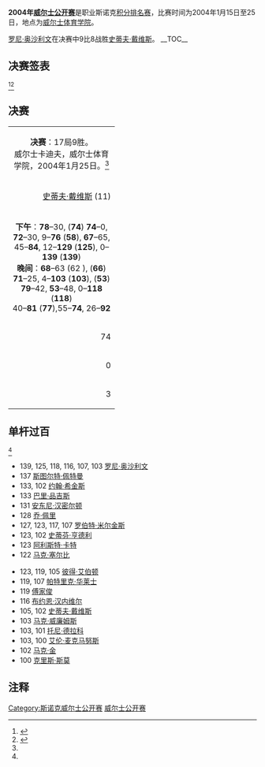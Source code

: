 {{noteTA
|G1=Snooker
}}
{{桌球大赛
|tournament_name=[[斯诺克威尔士公开赛|威尔士公开赛]]
|dates=2004年1月15日-25日
|venue=[[威尔士体育学院|威尔士体育学院]]
|location=[[卡迪夫|卡迪夫]]
|country={{WAL}}
|organisation=[[世界台联|世界台联]]
|format=[[斯诺克世界排名|积分排名赛]]
|Total prize fund=
|winners_share=
|highest_break=139
|winner={{flagicon|ENG}} [[罗尼·奥沙利文|罗尼·奥沙利文]]
|runner_up={{flagicon|ENG}} [[史蒂夫·戴维斯|史蒂夫·戴维斯]]
|score=9–8
|previous=[[2003年威尔士公开赛|2003]]
|next=[[2005年威尔士公开赛|2005]]
}}

'''2004年[[斯诺克威尔士公开赛|威尔士公开赛]]'''是职业斯诺克[[斯诺克世界排名|积分排名赛]]，比赛时间为2004年1月15日至25日，地点为[[威尔士体育学院|威尔士体育学院]]。

[[罗尼·奥沙利文|罗尼·奥沙利文]]在决赛中9比8战胜[[史蒂夫·戴维斯|史蒂夫·戴维斯]]。
__TOC__
{{clear}}

==决赛签表==
<ref name="WWW Snooker">{{cite web|title=Welsh Open 2004|url=http://www.snooker.org/trn/0304/wo2004_res.shtml|publisher=WWW Snooker|accessdate=2011-01-03|archive-date=2011-07-18|archive-url=https://web.archive.org/web/20110718204033/http://www.snooker.org/trn/0304/wo2004_res.shtml|dead-url=no}}</ref><ref name=GSC>{{cite web|title=2004 Welsh Open|url=http://www.globalsnookercentre.co.uk/files/Results/res_03_4/03-4welsh.htm|publisher=Global Snooker Centre|archiveurl=https://web.archive.org/web/20060905025507/http://www.globalsnookercentre.co.uk/files/Results/res_03_4/03-4welsh.htm|archivedate=2006-09-05|deadurl=yes|accessdate=2011-04-27}}</ref> 
{{48TeamBracket|
| RD1= '''第1轮'''<br />9局5胜
| RD2= '''第2轮'''<br />9局5胜
| RD3= '''第3轮'''<br />9局5胜
| RD4= '''四分之一决赛'''<br />9局5胜
| RD5= '''半决赛'''<br />11局6胜
| RD6= '''决赛'''<br />17局9胜

| RD1-seed01= 29
| RD1-team01 = {{flagicon|ENG}} '''[[马克·塞尔比|马克·塞尔比]]''' 
| RD1-score01 = '''5'''
| RD1-seed02=
| RD1-team02 = {{flagicon|THA}} [[詹姆斯·瓦塔纳|詹姆斯·瓦塔纳]] 
| RD1-score02 = 3
| RD1-seed03 = 27
| RD1-team03 = {{flagicon|NIR}} '''[[乔·斯维尔|乔·斯维尔]]'''
| RD1-score03 = '''5'''
| RD1-seed04 =
| RD1-team04 = {{flagicon|ENG}} [[马克·戴维斯|马克·戴维斯]]
| RD1-score04 = 2
| RD1-seed05 = 19
| RD1-team05 = {{flagicon|HKG}} '''[[傅家俊|傅家俊]]'''
| RD1-score05 = '''5
| RD1-seed06 =
| RD1-team06 = {{flagicon|CHN}} [[刘菘|刘菘]]
| RD1-score06 = 3
| RD1-seed07 = 32
| RD1-team07 = {{flagicon|FIN}} [[罗宾·赫尔|罗宾·赫尔]]
| RD1-score07 = 0
| RD1-seed08 = 
| RD1-team08 = {{flagicon|ENG}} '''[[迈克尔·霍尔特|迈克尔·霍尔特]]
| RD1-score08 = '''5
| RD1-seed09 = 24
| RD1-team09 = {{flagicon|MLT}} [[托尼·德拉科|托尼·德拉科]]
| RD1-score09 = 4
| RD1-seed10 = 
| RD1-team10 = {{flagicon|ENG}} '''[[巴里·品吉斯|巴里·品吉斯]]
| RD1-score10 = '''5
| RD1-seed11 = 21
| RD1-team11 = {{nowrap|{{flagicon|ENG}} '''[[罗伯特·米尔金斯|罗伯特·米尔金斯]]'''}} 
| RD1-score11 = '''5
| RD1-seed12 = 
| RD1-team12 = {{flagicon|WAL}} [[保罗·戴维斯|保罗·戴维斯]]  
| RD1-score12 = 2
| RD1-seed13 = 22
| RD1-team13 = {{flagicon|ENG}} '''[[马克·金|马克·金]]''' 
| RD1-score13 = '''5'''
| RD1-seed14 = 
| RD1-team14 = {{flagicon|ENG}} [[尼克·戴森|尼克·戴森]] 
| RD1-score14 = 3
| RD1-seed15 =23
| RD1-team15 = {{flagicon|ENG}} [[戴维·哈罗德|戴维·哈罗德]]
| RD1-score15 = w/d
| RD1-seed16 = 
| RD1-team16 = {{nowrap|{{flagicon|SCO}} '''[[马库斯·坎贝尔|马库斯·坎贝尔]]}}
| RD1-score16 = w/o
| RD1-seed17 = 31
| RD1-team17 = {{flagicon|WAL}} [[安东尼·戴维斯|安东尼·戴维斯]] 
| RD1-score17 = 2
| RD1-seed18 =
| RD1-team18 = {{flagicon|IRE}} '''[[迈克尔·佳吉|迈克尔·佳吉]]
| RD1-score18 = '''5
| RD1-seed19 = 26
| RD1-team19 = {{flagicon|ENG}} [[伊恩·麦克洛克|伊恩·麦克洛克]]
| RD1-score19 = 3
| RD1-seed20 = 
| RD1-team20 = {{flagicon|ENG}} '''[[麦克·邓恩|麦克·邓恩]] 
| RD1-score20 = '''5
| RD1-seed21 = 20
| RD1-team21 = {{nowrap|{{flagicon|ENG}} '''[[安东尼·汉密尔顿|安东尼·汉密尔顿]]}}
| RD1-score21 = '''5
| RD1-seed22 =
| RD1-team22 = {{flagicon|BEL}} [[布约恩·汉内维尔|布约恩·汉内维尔]]
| RD1-score22 = 3
| RD1-seed23 = 25
| RD1-team23 = {{flagicon|SCO}} '''[[乔·亨利|乔·亨利]]
| RD1-score23 = '''5'''
| RD1-seed24 = 
| RD1-team24 = {{flagicon|WAL}} [[达伦·摩根|达伦·摩根]] 
| RD1-score24 = 1
| RD1-seed25 = 18
| RD1-team25 = {{flagicon|SCO}} '''[[克里斯·斯莫|克里斯·斯莫]]''' 
| RD1-score25 = '''5'''
| RD1-seed26 = 
| RD1-team26 = {{flagicon|SCO}} [[史蒂芬·马奎尔|史蒂芬·马奎尔]] 
| RD1-score26 = 4
| RD1-seed27 = 30
| RD1-team27 = {{flagicon|ENG}} '''[[约翰·帕洛特|约翰·帕洛特]] 
| RD1-score27 = '''5
| RD1-seed28 =
| RD1-team28 = {{flagicon|NIR}} [[帕特里克·华莱士|帕特里克·华莱士]] 
| RD1-score28 = 2
| RD1-seed29 = 28
| RD1-team29 = {{flagicon|WAL}} '''[[多米尼克·戴尔|多米尼克·戴尔]] 
| RD1-score29 = '''5
| RD1-seed30 =
| RD1-team30 = {{flagicon|SCO}} [[格雷姆·多特|格雷姆·多特]]
| RD1-score30 = 1
| RD1-seed31 = 17
| RD1-team31 = {{flagicon|ENG}} [[阿利斯特·卡特|阿利斯特·卡特]]
| RD1-score31 = 2
| RD1-seed32 = 
| RD1-team32 = {{flagicon|ENG}} '''[[斯图尔特·佩特曼|斯图尔特·佩特曼]] 
| RD1-score32 = '''5

| RD2-seed01 = 1
| RD2-team01 = {{flagicon|SCO}} '''[[史蒂芬·亨德利|史蒂芬·亨德利]] 
| RD2-score01 = '''5
| RD2-seed02 = 29
| RD2-team02 = {{flagicon|ENG}} [[马克·塞尔比|马克·塞尔比]] 
| RD2-score02 = 1
| RD2-seed03 = 15
| RD2-team03 = {{flagicon|ENG}} '''[[吉米·怀特|吉米·怀特]]
| RD2-score03 = '''5
| RD2-seed04 =27
| RD2-team04 = {{flagicon|NIR}} [[乔·斯维尔|乔·斯维尔]]
| RD2-score04 = 2
| RD2-seed05 = 9
| RD2-team05 = {{flagicon|WAL}} [[马修·史蒂文斯|马修·史蒂文斯]]
| RD2-score05 = 2
| RD2-seed06 = 19
| RD2-team06 = {{flagicon|HKG}} '''[[傅家俊|傅家俊]]
| RD2-score06 = '''5
| RD2-seed07 = 6
| RD2-team07 = {{flagicon|IRE}} '''[[肯·达赫迪|肯·达赫迪]]
| RD2-score07 = '''5
| RD2-seed08 = 
| RD2-team08 = {{flagicon|ENG}} [[迈克尔·霍尔特|迈克尔·霍尔特]]
| RD2-score08 = 3
| RD2-seed09 = 5
| RD2-team09 = {{flagicon|ENG}} '''[[史蒂芬·李|史蒂芬·李]]
| RD2-score09 = '''5
| RD2-seed10 = 
| RD2-team10 = {{flagicon|ENG}} [[巴里·品吉斯|巴里·品吉斯]]
| RD2-score10 = 3
| RD2-seed11 = 12
| RD2-team11 = {{flagicon|ENG}} [[大卫·格雷|大卫·格雷]]
| RD2-score11 = 2
| RD2-seed12 = 21
| RD2-team12 = {{nowrap|{{flagicon|ENG}} '''[[罗伯特·米尔金斯|罗伯特·米尔金斯]]'''}} 
| RD2-score12 = '''5
| RD2-seed13= 11
| RD2-team13 = {{flagicon|ENG}} '''[[史蒂夫·戴维斯|史蒂夫·戴维斯]]
| RD2-score13 = '''5
| RD2-seed14 = 22
| RD2-team14 = {{flagicon|ENG}} [[马克·金|马克·金]]
| RD2-score14 = 3
| RD2-seed15 = 4
| RD2-team15 = {{flagicon|SCO}} '''[[约翰·希金斯|约翰·希金斯]]
| RD2-score15 = '''5
| RD2-seed16 = 
| RD2-team16 = {{flagicon|SCO}} [[马库斯·坎贝尔|马库斯·坎贝尔]]'''
| RD2-score16 = 1
| RD2-seed17 = 3
| RD2-team17 = {{nowrap|{{flagicon|ENG}} '''[[罗尼·奥沙利文|罗尼·奥沙利文]]}}
| RD2-score17 = '''5
| RD2-seed18 = 
| RD2-team18 = {{flagicon|IRE}} [[迈克尔·佳吉|迈克尔·佳吉]]
| RD2-score18 = 0
| RD2-seed19 = 16
| RD2-team19 = {{flagicon|ENG}} '''[[乔·佩里|乔·佩里]]
| RD2-score19 = '''5
| RD2-seed20 = 
| RD2-team20 = {{flagicon|ENG}} [[麦克·邓恩|麦克·邓恩]]
| RD2-score20 = 1
| RD2-seed21 = 14
| RD2-team21 = {{flagicon|AUS}} [[昆廷·汉恩|昆廷·汉恩]]
| RD2-score21 = 2
| RD2-seed22 = 20
| RD2-team22 = {{flagicon|ENG}} '''[[安东尼·汉密尔顿|安东尼·汉密尔顿]]
| RD2-score22 = '''5
| RD2-seed23 = 8
| RD2-team23 = {{flagicon|ENG}} '''[[保罗·亨特|保罗·亨特]]
| RD2-score23 = '''5'''
| RD2-seed24 = 25
| RD2-team24 = {{flagicon|SCO}} [[乔·亨利|乔·亨利]]
| RD2-score24 = 1
| RD2-seed25 = 7
| RD2-team25 = {{flagicon|ENG}} '''[[彼得·艾伯顿|彼得·艾伯顿]]
| RD2-score25 = '''5
| RD2-seed26 = 18
| RD2-team26 = {{flagicon|SCO}} [[克里斯·斯莫|克里斯·斯莫]]
| RD2-score26 = 4
| RD2-seed27 = 10
| RD2-team27 = {{flagicon|SCO}} '''[[艾伦·麦克马努斯|艾伦·麦克马努斯]]
| RD2-score27 = '''5
| RD2-seed28 = 30
| RD2-team28 = {{flagicon|ENG}} [[约翰·帕洛特|约翰·帕洛特]]
| RD2-score28 = 3
| RD2-seed29 = 13
| RD2-team29 = {{flagicon|SCO}} [[格雷姆·多特|格雷姆·多特]]
| RD2-score29 = 1
| RD2-seed30 = 28
| RD2-team30 = {{flagicon|WAL}} '''[[多米尼克·戴尔|多米尼克·戴尔]]
| RD2-score30  = '''5
| RD2-seed31 = 2
| RD2-team31 = {{flagicon|WAL}} '''[[马克·威廉姆斯|马克·威廉姆斯]]'''
| RD2-score31 = '''5'''
| RD2-seed32 = 
| RD2-team32 = {{flagicon|ENG}} [[斯图尔特·佩特曼|斯图尔特·佩特曼]]
| RD2-score32 = 3

| RD3-seed01 = 1
| RD3-team01 = {{flagicon|SCO}} '''[[史蒂芬·亨德利|史蒂芬·亨德利]]
| RD3-score01 = '''5
| RD3-seed02 = 15
| RD3-team02 = {{flagicon|ENG}} [[吉米·怀特|吉米·怀特]]
| RD3-score02 = 3
| RD3-seed03 = 19
| RD3-team03 = {{flagicon|HKG}} '''[[傅家俊|傅家俊]]
| RD3-score03 = '''5
| RD3-seed04 = 6
| RD3-team04 = {{flagicon|IRE}} [[肯·达赫迪|肯·达赫迪]]
| RD3-score04 = 1
| RD3-seed05 = 5
| RD3-team05 = {{flagicon|ENG}} [[史蒂芬·李|史蒂芬·李]]
| RD3-score05 = 1
| RD3-seed06 = 21
| RD3-team06 = {{nowrap|{{flagicon|ENG}} '''[[罗伯特·米尔金斯|罗伯特·米尔金斯]]'''}} 
| RD3-score06 = '''5
| RD3-seed07 = 11
| RD3-team07 = {{flagicon|ENG}} '''[[史蒂夫·戴维斯|史蒂夫·戴维斯]]
| RD3-score07 = '''5
| RD3-seed08 = 4
| RD3-team08 = {{flagicon|SCO}} [[约翰·希金斯|约翰·希金斯]]
| RD3-score08 = 1
| RD3-seed09 = 3
| RD3-team09 = {{nowrap|{{flagicon|ENG}} '''[[罗尼·奥沙利文|罗尼·奥沙利文]]}}
| RD3-score09 = '''5
| RD3-seed10 = 16
| RD3-team10 = {{flagicon|ENG}} [[乔·佩里|乔·佩里]]
| RD3-score10 = 2
| RD3-seed11 = 20
| RD3-team11 = {{flagicon|ENG}} [[安东尼·汉密尔顿|安东尼·汉密尔顿]]
| RD3-score11 = 0
| RD3-seed12 = 8
| RD3-team12 = {{flagicon|ENG}} '''[[保罗·亨特|保罗·亨特]]
| RD3-score12 = '''5
| RD3-seed13 = 7
| RD3-team13 = {{flagicon|ENG}} [[彼得·艾伯顿|彼得·艾伯顿]]
| RD3-score13 = 4
| RD3-seed14 = 10
| RD3-team14 = {{flagicon|SCO}} '''[[艾伦·麦克马努斯|艾伦·麦克马努斯]]
| RD3-score14 = '''5
| RD3-seed15 = 28
| RD3-team15 = {{flagicon|WAL}} '''[[多米尼克·戴尔|多米尼克·戴尔]]
| RD3-score15 = '''5
| RD3-seed16 = 2
| RD3-team16 = {{flagicon|WAL}} [[马克·威廉姆斯|马克·威廉姆斯]]
| RD3-score16 = 3

| RD4-seed01 = 1
| RD4-team01 = {{flagicon|SCO}} [[史蒂芬·亨德利|史蒂芬·亨德利]]
| RD4-score01 = 4
| RD4-seed02 = 19
| RD4-team02 = {{flagicon|HKG}} '''[[傅家俊|傅家俊]]
| RD4-score02 = '''5
| RD4-seed03 = 21
| RD4-team03 = {{nowrap|{{flagicon|ENG}} [[罗伯特·米尔金斯|罗伯特·米尔金斯]]}} 
| RD4-score03 = 4
| RD4-seed04 = 11
| RD4-team04 = {{flagicon|ENG}} '''[[史蒂夫·戴维斯|史蒂夫·戴维斯]]'''
| RD4-score04 = '''5'''
| RD4-seed05 = 3
| RD4-team05 = {{Nowrap|{{flagicon|ENG}} '''[[罗尼·奥沙利文|罗尼·奥沙利文]]'''}}
| RD4-score05 = '''5'''
| RD4-seed06 = 8
| RD4-team06 = {{flagicon|ENG}} [[保罗·亨特|保罗·亨特]]
| RD4-score06 = 2
| RD4-seed07 = 10
| RD4-team07 = {{flagicon|SCO}} [[艾伦·麦克马努斯|艾伦·麦克马努斯]]
| RD4-score07 = 4
| RD4-seed08 = 28
| RD4-team08 = {{flagicon|WAL}} '''[[多米尼克·戴尔|多米尼克·戴尔]]'''
| RD4-score08 = '''5'''

| RD5-seed01 = 19
| RD5-team01 = {{flagicon|HKG}} [[傅家俊|傅家俊]]
| RD5-score01 = 3
| RD5-seed02 = 11
| RD5-team02 = {{flagicon|ENG}} '''[[史蒂夫·戴维斯|史蒂夫·戴维斯]]
| RD5-score02 = '''6
| RD5-seed03 = 3
| RD5-team03 = {{Nowrap|{{flagicon|ENG}} '''[[罗尼·奥沙利文|罗尼·奥沙利文]]}}
| RD5-score03 = '''6
| RD5-seed04 =28
| RD5-team04 = {{flagicon|WAL}} [[多米尼克·戴尔|多米尼克·戴尔]]
| RD5-score04 = 1

| RD6-seed01 = 11
| RD6-team01 = {{flagicon|ENG}} [[史蒂夫·戴维斯|史蒂夫·戴维斯]]
| RD6-score01 = 8
| RD6-seed02 = 3
| RD6-team02 = {{Nowrap|{{flagicon|ENG}} '''[[罗尼·奥沙利文|罗尼·奥沙利文]]}}
| RD6-score02 = '''9
}}

==决赛==

{| class="wikitable" style="font-size: 95%; margin: 1em auto 1em auto;"
|-
| colspan="3" align="center" bgcolor="#ffd700" | '''决赛'''：17局9胜。<br />威尔士卡迪夫，威尔士体育学院，2004年1月25日。<ref name="WWW Snooker"/> 
|-
| width="200" align="right" | [[史蒂夫·戴维斯|史蒂夫·戴维斯]] (11) <br /> {{ENG}}
| width="100" align="center" | 8 – '''9'''
| width="200" | '''[[罗尼·奥沙利文|罗尼·奥沙利文]]''' (3)<br /> {{ENG}} 
|-
| colspan="3" align="center" style="font-size: 100%" | '''下午'''：'''78'''–30, ('''74''') '''74'''–0, '''72'''–30, 9–'''76''' ('''58'''), '''67'''–65, 45–'''84''', 12–'''129''' ('''125'''), 0–'''139''' ('''139''')<br />'''晚间'''：'''68'''–63 (62<!--O'Sullivan-->), ('''66''') '''71'''–25, 4–'''103''' ('''103'''), ('''53''') '''79'''–42, '''53'''–48, 0–'''118''' ('''118''')<br />  40–'''81''' ('''77'''),55–'''74''', 26–'''92'''
|-
| align="right" | 74
| align="center" | 单杆最高
| '''139'''
|-
| align="right" | 0
| align="center" | 单杆过百
| '''4'''
|-
| align="right" | 3
| align="center" | 单杆50+
| '''7'''
|}

==单杆过百==
<ref name=GSC/>
{{col-begin}}
{{col-2}}
* 139, 125, 118, 116, 107, 103 [[罗尼·奥沙利文|罗尼·奥沙利文]]
* 137 [[斯图尔特·佩特曼|斯图尔特·佩特曼]]
* 133, 102 [[约翰·希金斯|约翰·希金斯]]
* 133 [[巴里·品吉斯|巴里·品吉斯]]
* 131 [[安东尼·汉密尔顿|安东尼·汉密尔顿]]
* 128 [[乔·佩里|乔·佩里]]
* 127, 123, 117, 107 [[罗伯特·米尔金斯|罗伯特·米尔金斯]]
* 123, 102 [[史蒂芬·亨德利|史蒂芬·亨德利]]
* 123 [[阿利斯特·卡特|阿利斯特·卡特]]
* 122 [[马克·塞尔比|马克·塞尔比]]
{{col-2}}
* 123, 119, 105 [[彼得·艾伯顿|彼得·艾伯顿]]
* 119, 107 [[帕特里克·华莱士|帕特里克·华莱士]]
* 119 [[傅家俊|傅家俊]]
* 116 [[布约恩·汉内维尔|布约恩·汉内维尔]]
* 105, 102 [[史蒂夫·戴维斯|史蒂夫·戴维斯]]
* 103 [[马克·威廉姆斯|马克·威廉姆斯]]
* 103, 101 [[托尼·德拉科|托尼·德拉科]]
* 103, 100 [[艾伦·麦克马努斯|艾伦·麦克马努斯]]
* 102 [[马克·金|马克·金]]
* 100 [[克里斯·斯莫|克里斯·斯莫]]
{{col-end}}

==注释==
{{reflist}}

{{斯诺克赛季03-04}}
{{Welsh Open (snooker)}}

[[Category:斯诺克威尔士公开赛|Category:斯诺克威尔士公开赛]]
[[Category:2004年斯诺克|威尔士公开赛]]
